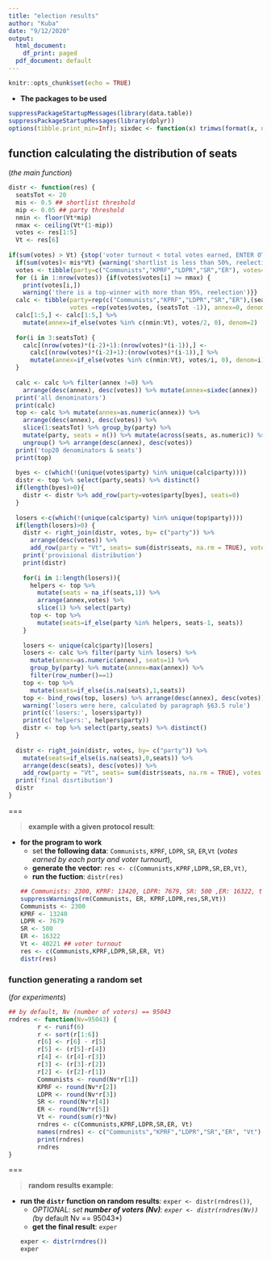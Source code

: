 ```yaml
---
title: "election results"
author: "Kuba"
date: "9/12/2020"
output:
  html_document:
    df_print: paged
  pdf_document: default
---
```


```r
knitr::opts_chunk$set(echo = TRUE)
```
* **The packages to be used**
``` r
suppressPackageStartupMessages(library(data.table))
suppressPackageStartupMessages(library(dplyr))
options(tibble.print_min=Inf); sixdec <- function(x) trimws(format(x, nsmall=6))
```

## function calculating the distribution of seats
(*the main function*)
```r
distr <- function(res) {
  seatsTot <- 20
  mis <- 0.5 ## shortlist threshold
  mip <- 0.05 ## party threshold
  nmin <- floor(Vt*mip)
  nmax <- ceiling(Vt*(1-mip))
  votes <- res[1:5]
  Vt <- res[6]
  
if(sum(votes) > Vt) {stop('voter turnout < total votes earned, ENTER OTHER DATA')}
  if(sum(votes)< mis*Vt) {warning('shortlist is less than 50%, reelection')}
  votes <- tibble(party=c("Communists","KPRF","LDPR","SR","ER"), votes=votes)
  for (i in 1:nrow(votes)) {if(votes$votes[i] >= nmax) {
    print(votes[i,])
    warning('there is a top-winner with more than 95%, reelection')}}
  calc <- tibble(party=rep(c("Communists","KPRF","LDPR","SR","ER"),(seatsTot -1)),
                 votes =rep(votes$votes, (seatsTot -1)), annex=0, denom=0, seats=0)
  calc[1:5,] <- calc[1:5,] %>%
    mutate(annex=if_else(votes %in% c(nmin:Vt), votes/2, 0), denom=2)
  
  for(i in 3:seatsTot) {
    calc[(nrow(votes)*(i-2)+1):(nrow(votes)*(i-1)),] <-
      calc[(nrow(votes)*(i-2)+1):(nrow(votes)*(i-1)),] %>%
      mutate(annex=if_else(votes %in% c(nmin:Vt), votes/i, 0), denom=i)
  }
  
  calc <- calc %>% filter(annex !=0) %>%
    arrange(desc(annex), desc(votes)) %>% mutate(annex=sixdec(annex))
  print('all denominators')
  print(calc)
  top <- calc %>% mutate(annex=as.numeric(annex)) %>%
    arrange(desc(annex), desc(votes)) %>%
    slice(1:seatsTot) %>% group_by(party) %>%
    mutate(party, seats = n()) %>% mutate(across(seats, as.numeric)) %>%
    ungroup() %>% arrange(desc(annex), desc(votes))
  print('top20 denominators & seats')
  print(top)
  
  byes <- c(which(!(unique(votes$party) %in% unique(calc$party))))
  distr <- top %>% select(party,seats) %>% distinct()
  if(length(byes)>0){
    distr <- distr %>% add_row(party=votes$party[byes], seats=0)     
  }
  
  losers <-c(which(!(unique(calc$party) %in% unique(top$party))))
  if(length(losers)>0) {
    distr <- right_join(distr, votes, by= c("party")) %>%
      arrange(desc(votes)) %>%
      add_row(party = "Vt", seats= sum(distr$seats, na.rm = TRUE), votes = Vt)
    print('provisional distribution')
    print(distr)
    
    for(i in 1:length(losers)){
      helpers <- top %>%
        mutate(seats = na_if(seats,1)) %>%
        arrange(annex,votes) %>%
        slice(1) %>% select(party)
      top <- top %>%
        mutate(seats=if_else(party %in% helpers, seats-1, seats))
    }
    
    losers <- unique(calc$party)[losers]
    losers <- calc %>% filter(party %in% losers) %>%
      mutate(annex=as.numeric(annex), seats=1) %>%
      group_by(party) %>% mutate(annex=max(annex)) %>%
      filter(row_number()==1)
    top <- top %>%
      mutate(seats=if_else(is.na(seats),1,seats))
    top <- bind_rows(top, losers) %>% arrange(desc(annex), desc(votes))
    warning('losers were here, calculated by paragraph §63.5 rule')
    print(c('losers:', losers$party))
    print(c('helpers:', helpers$party))
    distr <- top %>% select(party,seats) %>% distinct()
  }
  
  distr <- right_join(distr, votes, by= c("party")) %>%
    mutate(seats=if_else(is.na(seats),0,seats)) %>%
    arrange(desc(seats), desc(votes)) %>%
    add_row(party = "Vt", seats= sum(distr$seats, na.rm = TRUE), votes = Vt)
  print('final disrtibution')
  distr
}
```

===

> **example with a given protocol result**:

* **for the program to work**
  * set **the following data**: `Communists`, `KPRF`, `LDPR`, `SR`, `ER`,`Vt`
  (*votes earned by each party and voter turnourt*),
  * **generate the vector**: `res <- c(Communists,KPRF,LDPR,SR,ER,Vt)`,
  * **run the fuction**: `distr(res)`
```r
## Communists: 2300, KPRF: 13420, LDPR: 7679, SR: 500 ,ER: 16322, turnout: 40221
suppressWarnings(rm(Communists, ER, KPRF,LDPR,res,SR,Vt))
Communists <- 2300
KPRF <- 13240
LDPR <- 7679
SR <- 500
ER <- 16322
Vt <- 40221 ## voter turnout
res <- c(Communists,KPRF,LDPR,SR,ER, Vt)
distr(res)
```

### function generating a random set
(*for experiments*)
```r
## by default, Nv (number of voters) == 95043
rndres <- function(Nv=95043) {
        r <- runif(6)
        r <- sort(r[1:6])
        r[6] <- r[6] - r[5]
        r[5] <- (r[5]-r[4])
        r[4] <- (r[4]-r[3])
        r[3] <- (r[3]-r[2])
        r[2] <- (r[2]-r[1])
        Communists <- round(Nv*r[1])
        KPRF <- round(Nv*r[2])
        LDPR <- round(Nv*r[3])
        SR <- round(Nv*r[4])
        ER <- round(Nv*r[5])
        Vt <- round(sum(r)*Nv)
        rndres <- c(Communists,KPRF,LDPR,SR,ER, Vt)
        names(rndres) <- c("Communists","KPRF","LDPR","SR","ER", "Vt")
        print(rndres)
        rndres
}
```
===

> **random results example**:

* **run the `distr` function on random results**: `exper <- distr(rndres())`,
  * *OPTIONAL: set **number of voters (Nv)**: `exper <- distr(rndres(Nv))`
  (*by default Nv == 95043*)
  * **get the final result**: `exper`
```r
exper <- distr(rndres())
exper
```
